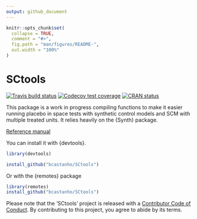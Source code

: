 ```yaml
---
output: github_document
---
```


<!-- README.md is generated from README.Rmd. Please edit that file -->

```r
knitr::opts_chunk$set(
  collapse = TRUE,
  comment = "#>",
  fig.path = "man/figures/README-",
  out.width = "100%"
)
```
# SCtools

<!-- badges: start -->
[![Travis build status](https://travis-ci.org/medewitt/SCtools.svg?branch=master)](https://travis-ci.org/medewitt/SCtools)
[![Codecov test coverage](https://codecov.io/gh/medewitt/SCtools/branch/master/graph/badge.svg)](https://codecov.io/gh/medewitt/SCtools?branch=master)
[![CRAN status](https://www.r-pkg.org/badges/version/SCtools)](https://CRAN.R-project.org/package=SCtools)
<!-- badges: end -->

This package is a work in progress compiling functions to make it easier running placebo in space tests with synthetic control models and SCM with multiple treated units. It relies heavily on the {Synth} package.

[Reference manual](SCtools-manual.pdf)


You can install it with {devtools}.

```r
library(devtools)

install_github("bcastanho/SCtools")
```
Or with the {remotes} package

```r
library(remotes)
install_github("bcastanho/SCtools")
```

Please note that the 'SCtools' project is released with a
[Contributor Code of Conduct](https://github.com/bcastanho/SCtools/blob/master/CODE_OF_CONDUCT.md).
By contributing to this project, you agree to abide by its terms.
